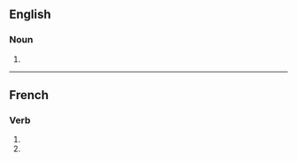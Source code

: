 ==English==

===Noun===
{{head|en|noun form}}

# {{plural of|oppression|lang=en}}

----

==French==

===Verb===
{{head|fr|verb form}}

# {{inflection of|oppresser||1|p|impf|indc|lang=fr}}
# {{inflection of|oppresser||1|p|pres|subj|lang=fr}}